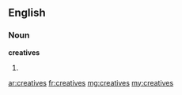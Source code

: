 ==English==

===Noun===
'''creatives'''

# {{plural of|creative}}

[[ar:creatives]]
[[fr:creatives]]
[[mg:creatives]]
[[my:creatives]]